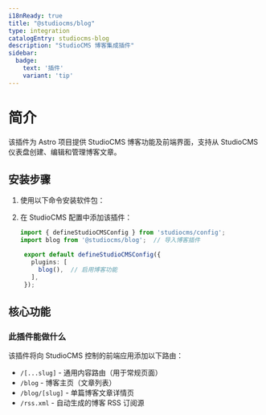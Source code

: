 ```yaml
---
i18nReady: true
title: "@studiocms/blog"
type: integration
catalogEntry: studiocms-blog
description: "StudioCMS 博客集成插件"
sidebar:
  badge: 
    text: '插件'
    variant: 'tip'
---
```



# 简介

该插件为 Astro 项目提供 StudioCMS 博客功能及前端界面，支持从 StudioCMS 仪表盘创建、编辑和管理博客文章。

## 安装步骤

1. 使用以下命令安装软件包：

   <PackageManagers pkg="studiocms" type='run' args='add @studiocms/blog' />

2. 在 StudioCMS 配置中添加该插件：

   ```ts twoslash title="studiocms.config.mjs" {2, 6}
   import { defineStudioCMSConfig } from 'studiocms/config';
   import blog from '@studiocms/blog';  // 导入博客插件

    export default defineStudioCMSConfig({
      plugins: [
        blog(),  // 启用博客功能
      ],
    });
   ```
## 核心功能

### 此插件能做什么

该插件将向 StudioCMS 控制的前端应用添加以下路由：

- `/[...slug]` - 通用内容路由（用于常规页面）
- `/blog` - 博客主页（文章列表）
- `/blog/[slug]` - 单篇博客文章详情页
- `/rss.xml` - 自动生成的博客 RSS 订阅源